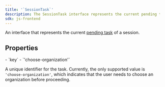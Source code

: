 ```yaml
---
title: '`SessionTask`'
description: The SessionTask interface represents the current pending task of a session.
sdk: js-frontend
---
```


An interface that represents the current [pending task](/docs/authentication/configuration/session-tasks) of a session.

## Properties

<Properties>
  - `key`
  - `'choose-organization'`

  A unique identifier for the task. Currently, the only supported value is `'choose-organization'`, which indicates that the user needs to choose an organization before proceeding.
</Properties>
